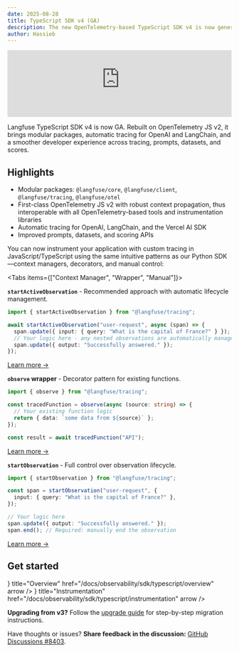 ```yaml
---
date: 2025-08-28
title: TypeScript SDK v4 (GA)
description: The new OpenTelemetry-based TypeScript SDK v4 is now generally available with improved DX, modular packages, and seamless integrations.
author: Hassieb
---
```



<ChangelogHeader />

<iframe
  width="100%"
  src="https://www.youtube-nocookie.com/embed/BjEXs13KyV4?si=AR7e4r3vIlD2ydiO"
  title="TypeScript SDK v4 (GA)"
  frameBorder="0"
  allow="accelerometer; autoplay; clipboard-write; encrypted-media; gyroscope; picture-in-picture"
  className="aspect-video rounded border mt-6"
  allowFullScreen
></iframe>

Langfuse TypeScript SDK v4 is now GA. Rebuilt on OpenTelemetry JS v2, it brings modular packages, automatic tracing for OpenAI and LangChain, and a smoother developer experience across tracing, prompts, datasets, and scores.

## Highlights

- Modular packages: `@langfuse/core`, `@langfuse/client`, `@langfuse/tracing`, `@langfuse/otel`
- First-class OpenTelemetry JS v2 with robust context propagation, thus interoperable with all OpenTelemetry-based tools and instrumentation libraries
- Automatic tracing for OpenAI, LangChain, and the Vercel AI SDK
- Improved prompts, datasets, and scoring APIs

You can now instrument your application with custom tracing in JavaScript/TypeScript using the same intuitive patterns as our Python SDK—context managers, decorators, and manual control:

<Tabs items={["Context Manager", "Wrapper", "Manual"]}>

<Tab>

**`startActiveObservation`** - Recommended approach with automatic lifecycle management.

```typescript
import { startActiveObservation } from "@langfuse/tracing";

await startActiveObservation("user-request", async (span) => {
  span.update({ input: { query: "What is the capital of France?" } });
  // Your logic here - any nested observations are automatically managed
  span.update({ output: "Successfully answered." });
});
```

[Learn more →](/docs/observability/sdk/typescript/instrumentation#custom-instrumentation)

</Tab>

<Tab>

**`observe` wrapper** - Decorator pattern for existing functions.

```typescript
import { observe } from "@langfuse/tracing";

const tracedFunction = observe(async (source: string) => {
  // Your existing function logic
  return { data: `some data from ${source}` };
});

const result = await tracedFunction("API");
```

[Learn more →](/docs/observability/sdk/typescript/instrumentation#observe-wrapper)

</Tab>

<Tab>

**`startObservation`** - Full control over observation lifecycle.

```typescript
import { startObservation } from "@langfuse/tracing";

const span = startObservation("user-request", {
  input: { query: "What is the capital of France?" },
});

// Your logic here
span.update({ output: "Successfully answered." });
span.end(); // Required: manually end the observation
```

[Learn more →](/docs/observability/sdk/typescript/instrumentation#manual-observations)

</Tab>

</Tabs>

## Get started

<Cards num={2}>
  <Card
    icon={<BookOpen size="24" />}
    title="Overview"
    href="/docs/observability/sdk/typescript/overview"
    arrow
  />
  <Card
    icon={<Plug size="24" />}
    title="Instrumentation"
    href="/docs/observability/sdk/typescript/instrumentation"
    arrow
  />
</Cards>

**Upgrading from v3?** Follow the [upgrade guide](/docs/observability/sdk/typescript/upgrade-path) for step-by-step migration instructions.

Have thoughts or issues? **Share feedback in the discussion:** [GitHub Discussions #8403](https://github.com/orgs/langfuse/discussions/8403).
